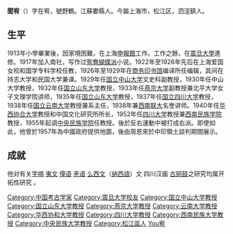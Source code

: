 '''聞宥	'''（{{bd|1901年||1985年}}）字在宥，號野鶴。江蘇婁縣人。今屬上海市，松江区，泗涇鎮人。

==生平==
1913年小學畢業後，因家境困難，在上海[[申報館|申報館]]工作。工作之餘，在[[震旦大學|震旦大學]]進修。1917年加入南社，写作过[[鸳鸯蝴蝶派|鸳鸯蝴蝶派]]小说。1922年至1926年先后在上海爱国女校和国学专科学校任教，1926年至1929年在[[商务印书馆|商务印书馆]]编译所任编辑，其间在持志大学和民国大学兼课。1929年任[[国立中山大学|国立中山大学]]文史科副教授，1930年任中山大学教授，1932年任[[国立山东大学|国立山东大学]]教授，1933年任[[燕京大学|燕京大学]]副教授兼北平大学女子文理学院讲师，1935年任[[国立山东大学|国立山东大学]]教授，1937年任[[国立四川大学|国立四川大学]]教授，1938年任[[国立云南大学|国立云南大学]]教授兼系主任，1938年兼[[西南联大|西南联大]]名誉讲师。1940年任[[华西协合大学|华西协合大学]]教授和中国文化研究所所长，1952年任[[四川大学|四川大学]]教授兼[[西南民族学院|西南民族学院]]教授，1955年起调[[中央民族学院|中央民族学院]]任教授。後於反右運動中被打成右派。即使如此，他曾於1957年為中國政府提供地圖，後由周恩來於中印領土談判期間展示。

==成就==
他对有关[[字喃|字喃]] [[夷文|夷文]] [[壯語|僮语]] [[羌语|羌语]] [[納西文|么西文]]（[[纳西語|纳西語]]）文 四川汉画 [[古铜鼓|古铜鼓]]之研究均属开拓性研究 。

{{China-academic-bio-stub}}

{{DEFAULTSORT:Wen闻}}
[[Category:中国考古学家|Category:中国考古学家]]
[[Category:震旦大学校友|Category:震旦大学校友]]
[[Category:国立中山大学教授|Category:国立中山大学教授]]
[[Category:国立山东大学教授|Category:国立山东大学教授]]
[[Category:燕京大学教授|Category:燕京大学教授]]
[[Category:云南大学教授|Category:云南大学教授]]
[[Category:华西协和大学教授|Category:华西协和大学教授]]
[[Category:四川大学教授|Category:四川大学教授]]
[[Category:西南民族大学教授|Category:西南民族大学教授]]
[[Category:中央民族大学教授|Category:中央民族大学教授]]
[[Category:松江區人|Category:松江區人]]
[[Category:闻姓|You宥]]